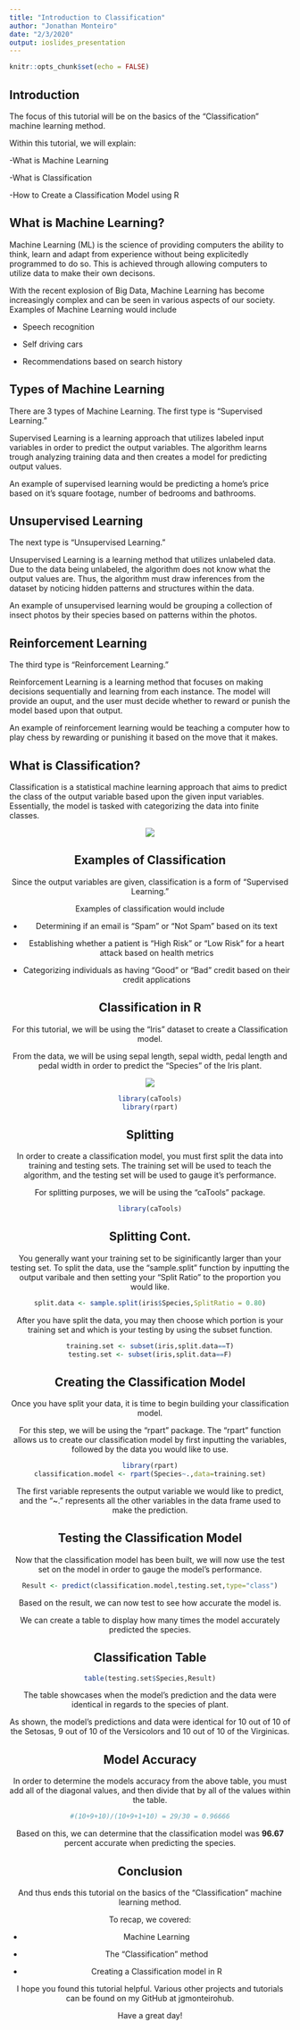 ---
title: "Introduction to Classification"
author: "Jonathan Monteiro"
date: "2/3/2020"
output: ioslides_presentation
---

```{r setup, include=FALSE}
knitr::opts_chunk$set(echo = FALSE)
```

## Introduction

The focus of this tutorial will be on the basics of the "Classification" machine learning method. 

Within this tutorial, we will explain:

-What is Machine Learning

-What is Classification

-How to Create a Classification Model using R

## What is Machine Learning?

Machine Learning (ML) is the science of providing computers the ability to think, learn and adapt from experience without being explicitedly programmed to do so. This is achieved through allowing computers to utilize data to make their own decisons. 

With the recent explosion of Big Data, Machine Learning has become increasingly complex and can be seen in various aspects of our society. Examples of Machine Learning would include

- Speech recognition

- Self driving cars

- Recommendations based on search history


## Types of Machine Learning 

There are 3 types of Machine Learning. The first type is "Supervised Learning." 

Supervised Learning is a learning approach that utilizes labeled input variables in order to predict the output variables. The algorithm learns trough analyzing training data and then creates a model for predicting output values. 

An example of supervised learning would be predicting a home's price based on it's square footage, number of bedrooms and bathrooms.

## Unsupervised Learning

The next type is "Unsupervised Learning." 

Unsupervised Learning is a learning method that utilizes unlabeled data. Due to the data being unlabeled, the algorithm does not know what the output values are. Thus, the algorithm must draw inferences from the dataset by noticing hidden patterns and structures within the data.

An example of unsupervised learning would be grouping a collection of insect photos by their species based on patterns within the photos.

## Reinforcement Learning

The third type is "Reinforcement Learning."

Reinforcement Learning is a learning method that focuses on making decisions sequentially and learning from each instance. The model will provide an ouput, and the user must decide whether to reward or punish the model based upon that output.

An example of reinforcement learning would be teaching a computer how to play chess by rewarding or punishing it based on the move that it makes. 


## What is Classification?

Classification is a statistical machine learning approach that aims to predict the class of the output variable based upon the given input variables. Essentially, the model is tasked with categorizing the data into finite classes.

<center>
![](https://static.javatpoint.com/tutorial/machine-learning/images/classification-algorithm-in-machine-learning.png)

## Examples of Classification

Since the output variables are given, classification is a form of "Supervised Learning." 

Examples of classification would include 

- Determining if an email is "Spam" or "Not Spam" based on its text

- Establishing whether a patient is "High Risk" or "Low Risk" for a heart attack based on health metrics

- Categorizing individuals as having "Good" or "Bad" credit based on their credit applications

## Classification in R

For this tutorial, we will be using the "Iris" dataset to create a Classification model. 

From the data, we will be using sepal length, sepal width, pedal length and pedal width in order to predict the "Species" of the Iris plant. 

<center>
![](https://lh3.googleusercontent.com/proxy/rixquVS51GNau9fx55xOlEkVRmc_9ZEVj7djIfTdCJdy3ktE9i3dsu9pRQ9gfGG1ECAspPKLbSfTsW92lPobS3CDUeRwIOvLMU3KgGhRNMjetqPRVWTvJWPoQeZUn9zr)

```{r include=FALSE}
library(caTools)
library(rpart)
```

## Splitting

In order to create a classification model, you must first split the data into training and testing sets. The training set will be used to teach the algorithm, and the testing set will be used to gauge it's performance.

For splitting purposes, we will be using the "caTools" package. 

```{r eval=FALSE, echo=TRUE}
library(caTools)
```

## Splitting Cont.

You generally want your training set to be siginificantly larger than your testing set. To split the data, use the "sample.split" function by inputting the output varibale and then setting your "Split Ratio" to the proportion you would like.

```{r echo=TRUE}
split.data <- sample.split(iris$Species,SplitRatio = 0.80)
```

After you have split the data, you may then choose which portion is your training set and which is your testing by using the subset function. 

```{r echo=TRUE}
training.set <- subset(iris,split.data==T)
testing.set <- subset(iris,split.data==F)
```

## Creating the Classification Model

Once you have split your data, it is time to begin building your classification model. 

For this step, we will be using the "rpart" package. The "rpart" function allows us to create our classification model by first inputting the variables, followed by the data you would like to use.

```{r echo=TRUE}
library(rpart)
classification.model <- rpart(Species~.,data=training.set)
```

The first variable represents the output variable we would like to predict, and the "~." represents all the other variables in the data frame used to make the prediction.

## Testing the Classification Model

Now that the classification model has been built, we will now use the test set on the model in order to gauge the model's performance.

```{r echo=TRUE}
Result <- predict(classification.model,testing.set,type="class")
```

Based on the result, we can now test to see how accurate the model is. 

We can create a table to display how many times the model accurately predicted the species.

## Classification Table

```{r}
table(testing.set$Species,Result)
```

The table showcases when the model's prediction and the data were identical in regards to the species of plant. 

As shown, the model's predictions and data were identical for 10 out of 10 of the Setosas, 9 out of 10 of the Versicolors and 10 out of 10 of the Virginicas.

## Model Accuracy

In order to determine the models accuracy from the above table, you must add all of the diagonal values, and then divide that by all of the values within the table. 

```{r echo=TRUE}
#(10+9+10)/(10+9+1+10) = 29/30 = 0.96666
```

Based on this, we can determine that the classification model was **96.67** percent accurate when predicting the species. 

## Conclusion

And thus ends this tutorial on the basics of the "Classification" machine learning method. 

To recap, we covered: 

- Machine Learning

- The "Classification" method

- Creating a Classification model in R

I hope you found this tutorial helpful. Various other projects and tutorials can be found on my GitHub at jgmonteirohub. 

Have a great day!